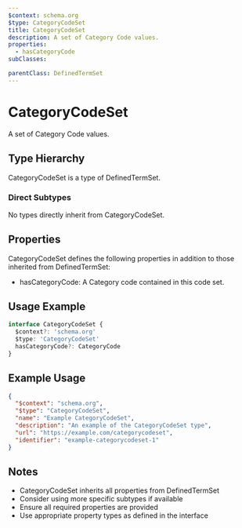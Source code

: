 ```yaml
---
$context: schema.org
$type: CategoryCodeSet
title: CategoryCodeSet
description: A set of Category Code values.
properties:
  - hasCategoryCode
subClasses:

parentClass: DefinedTermSet
---
```


# CategoryCodeSet

A set of Category Code values.

## Type Hierarchy

CategoryCodeSet is a type of DefinedTermSet.

### Direct Subtypes

No types directly inherit from CategoryCodeSet.

## Properties

CategoryCodeSet defines the following properties in addition to those inherited from DefinedTermSet:

- hasCategoryCode: A Category code contained in this code set.

## Usage Example

```typescript
interface CategoryCodeSet {
  $context?: 'schema.org'
  $type: 'CategoryCodeSet'
  hasCategoryCode?: CategoryCode
}
```

## Example Usage

```json
{
  "$context": "schema.org",
  "$type": "CategoryCodeSet",
  "name": "Example CategoryCodeSet",
  "description": "An example of the CategoryCodeSet type",
  "url": "https://example.com/categorycodeset",
  "identifier": "example-categorycodeset-1"
}
```

## Notes

- CategoryCodeSet inherits all properties from DefinedTermSet
- Consider using more specific subtypes if available
- Ensure all required properties are provided
- Use appropriate property types as defined in the interface
